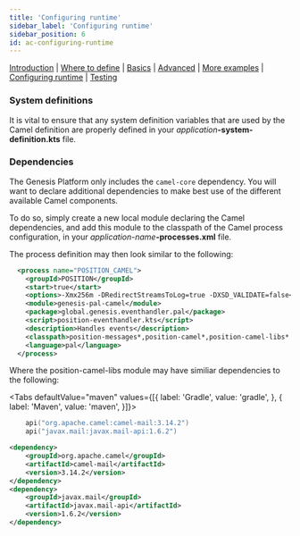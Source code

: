 ---
title: 'Configuring runtime'
sidebar_label: 'Configuring runtime'
sidebar_position: 6
id: ac-configuring-runtime
---

[Introduction](/creating-applications/defining-your-application/integrations/apache-camel/apache-camel/)  | [Where to define](/creating-applications/defining-your-application/integrations/apache-camel/ac-define/) | [Basics](/creating-applications/defining-your-application/integrations/apache-camel/ac-technical-details/) |  [Advanced](/creating-applications/defining-your-application/integrations/apache-camel/ac-advanced-technical-details/) | [More examples](/creating-applications/defining-your-application/integrations/apache-camel/ac-more-examples/) | [Configuring runtime](/creating-applications/defining-your-application/integrations/apache-camel/ac-configuring-runtime/) | [Testing](/creating-applications/defining-your-application/integrations/apache-camel/ac-testing/)

### System definitions
It is vital to ensure that any system definition variables that are used by the Camel definition are properly defined in your _application_**-system-definition.kts** file.

### Dependencies
The Genesis Platform only includes the `camel-core` dependency. You will want to declare additional dependencies to make best use of the different available Camel components.

To do so, simply create a new local module declaring the Camel dependencies, and add this module to the classpath of the Camel process configuration, in your _application-name_**-processes.xml** file.

The process definition may then look similar to the following:

```xml
  <process name="POSITION_CAMEL">
    <groupId>POSITION</groupId>
    <start>true</start>
    <options>-Xmx256m -DRedirectStreamsToLog=true -DXSD_VALIDATE=false</options>
    <module>genesis-pal-camel</module>
    <package>global.genesis.eventhandler.pal</package>
    <script>position-eventhandler.kts</script>
    <description>Handles events</description>
    <classpath>position-messages*,position-camel*,position-camel-libs*.jar</classpath>
    <language>pal</language>
  </process>
```

Where the position-camel-libs module may have similiar dependencies to the following:

<Tabs defaultValue="maven" values={[{ label: 'Gradle', value: 'gradle', }, { label: 'Maven', value: 'maven', }]}>
<TabItem value="gradle">

```kotlin
    api("org.apache.camel:camel-mail:3.14.2")
    api("javax.mail:javax.mail-api:1.6.2")
```

</TabItem>
<TabItem value="maven">

```xml
<dependency>
	<groupId>org.apache.camel</groupId>
	<artifactId>camel-mail</artifactId>
	<version>3.14.2</version>
</dependency>
<dependency>
	<groupId>javax.mail</groupId>
	<artifactId>javax.mail-api</artifactId>
	<version>1.6.2</version>
</dependency>
```

</TabItem>
</Tabs>
